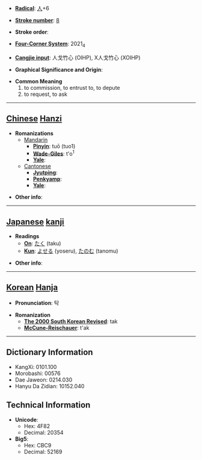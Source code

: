 * '''[[Wiktionary:Chinese radical index| Radical]]''': [[Wiktionary:Chinese radical index 人|人]]+6

* '''[[Wiktionary:Chinese total strokes index|Stroke number]]''': [[Wiktionary:Chinese total strokes index 8|8]]

* '''Stroke order''': 

* '''[[Wiktionary:Chinese four corner index|Four-Corner System]]''': 2021<sub>4</sub>

* '''[[Wiktionary:Chinese Cangjie index|Cangjie input]]''': 人戈竹心 (OIHP), X人戈竹心 (XOIHP)

* '''Graphical Significance and Origin''': 

* '''Common Meaning'''
*#to commission, to entrust to, to depute
*# to request, to ask


----

== [[Chinese]] [[Hanzi]] ==

* '''Romanizations'''
** [[Mandarin]]
*** '''[[Pinyin]]''': tuō (tuo1)
*** '''[[Wade-Giles]]''': t'o<sup>1</sup>
*** '''[[Yale]]''': 
**[[Cantonese]]
***'''[[Jyutping]]''':
***'''[[Penkyamp]]''': 
***'''[[Yale]]''': 

* '''Other info''': 

----

== [[Japanese]] [[kanji]] ==

* '''Readings'''
** '''[[On]]''': [[たく]] (taku)
** '''[[Kun]]''': [[よせる]] (yoseru), [[たのむ]] (tanomu)

* '''Other info''':  

----

== [[Korean]] [[Hanja]] ==

* '''Pronunciation''': 탁

* '''Romanization'''
** '''[[The 2000 South Korean Revised Romanization|The 2000 South Korean Revised]]''': tak
** '''[[McCune-Reischauer]]''': t'ak

----

== Dictionary Information ==

* KangXi: 0101.100
* Morobashi: 00576
* Dae Jaweon: 0214.030
* Hanyu Da Zidian: 10152.040

== Technical Information ==

* '''Unicode''':
** Hex: 4F82
** Decimal: 20354
* '''Big5''':
** Hex: CBC9
** Decimal: 52169